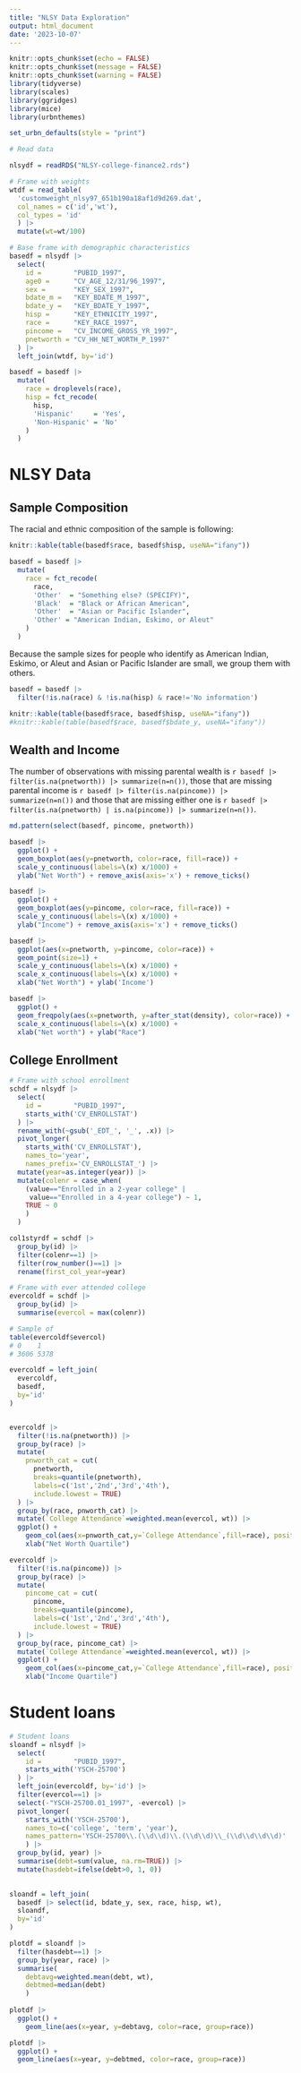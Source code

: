 ```yaml
---
title: "NLSY Data Exploration"
output: html_document
date: '2023-10-07'
---
```


```r
knitr::opts_chunk$set(echo = FALSE)
knitr::opts_chunk$set(message = FALSE)
knitr::opts_chunk$set(warning = FALSE)
library(tidyverse)
library(scales)
library(ggridges)
library(mice)
library(urbnthemes)

set_urbn_defaults(style = "print")

```

```r
# Read data

nlsydf = readRDS("NLSY-college-finance2.rds")

# Frame with weights
wtdf = read_table(
  'customweight_nlsy97_651b190a18af1d9d269.dat',
  col_names = c('id','wt'),
  col_types = 'id'
  ) |>
  mutate(wt=wt/100)
```


```r
# Base frame with demographic characteristics
basedf = nlsydf |>
  select(
    id =        "PUBID_1997",
    age0 =      "CV_AGE_12/31/96_1997",
    sex =       "KEY_SEX_1997",
    bdate_m =   "KEY_BDATE_M_1997",
    bdate_y =   "KEY_BDATE_Y_1997",
    hisp =      "KEY_ETHNICITY_1997",
    race =      "KEY_RACE_1997",
    pincome =   "CV_INCOME_GROSS_YR_1997",
    pnetworth = "CV_HH_NET_WORTH_P_1997"
  ) |>
  left_join(wtdf, by='id')

basedf = basedf |> 
  mutate(
    race = droplevels(race),
    hisp = fct_recode(
      hisp,
      'Hispanic'     = 'Yes',
      'Non-Hispanic' = 'No'
    )
  )

```


# NLSY Data

## Sample Composition

The racial and ethnic composition of the sample is following:

```r
knitr::kable(table(basedf$race, basedf$hisp, useNA="ifany"))

basedf = basedf |> 
  mutate(
    race = fct_recode(
      race,
      'Other'  = "Something else? (SPECIFY)",
      'Black'  = "Black or African American",
      'Other'  = "Asian or Pacific Islander",
      'Other' = "American Indian, Eskimo, or Aleut"
    )
  )
```


Because the sample sizes for people who identify as American Indian, Eskimo, or Aleut and Asian or Pacific Islander are small, we group them with others.

```r

basedf = basedf |> 
  filter(!is.na(race) & !is.na(hisp) & race!='No information')

knitr::kable(table(basedf$race, basedf$hisp, useNA="ifany"))
#knitr::kable(table(basedf$race, basedf$bdate_y, useNA="ifany"))

```


## Wealth and Income


The number of observations with missing parental wealth is `r basedf |> filter(is.na(pnetworth)) |> summarize(n=n())`, those that are missing parental income is `r basedf |> filter(is.na(pincome)) |> summarize(n=n())` and those that are missing either one is `r basedf |> filter(is.na(pnetworth) | is.na(pincome)) |> summarize(n=n())`.

```r
md.pattern(select(basedf, pincome, pnetworth))
```


```r

basedf |>
  ggplot() +
  geom_boxplot(aes(y=pnetworth, color=race, fill=race)) +
  scale_y_continuous(labels=\(x) x/1000) +
  ylab("Net Worth") + remove_axis(axis='x') + remove_ticks()
```

```r

basedf |>
  ggplot() +
  geom_boxplot(aes(y=pincome, color=race, fill=race)) +
  scale_y_continuous(labels=\(x) x/1000) +
  ylab("Income") + remove_axis(axis='x') + remove_ticks()
```

```r

basedf |>
  ggplot(aes(x=pnetworth, y=pincome, color=race)) +
  geom_point(size=1) + 
  scale_y_continuous(labels=\(x) x/1000) +
  scale_x_continuous(labels=\(x) x/1000) +
  xlab("Net Worth") + ylab('Income')

```

```r

basedf |>
  ggplot() +
  geom_freqpoly(aes(x=pnetworth, y=after_stat(density), color=race)) +
  scale_x_continuous(labels=\(x) x/1000) +
  xlab("Net worth") + ylab("Race")


```

## College Enrollment

```r
# Frame with school enrollment
schdf = nlsydf |>
  select(
    id =        "PUBID_1997",
    starts_with('CV_ENROLLSTAT')
  ) |>
  rename_with(~gsub('_EDT_', '_', .x)) |>
  pivot_longer(
    starts_with('CV_ENROLLSTAT'), 
    names_to='year', 
    names_prefix='CV_ENROLLSTAT_') |>
  mutate(year=as.integer(year)) |>
  mutate(colenr = case_when(
    (value=="Enrolled in a 2-year college" |
     value=="Enrolled in a 4-year college") ~ 1,
    TRUE ~ 0
    ) 
  )

col1styrdf = schdf |>
  group_by(id) |>
  filter(colenr==1) |>
  filter(row_number()==1) |>
  rename(first_col_year=year)

# Frame with ever attended college
evercoldf = schdf |>
  group_by(id) |>
  summarise(evercol = max(colenr))

# Sample of 
table(evercoldf$evercol)
# 0    1 
# 3606 5378 

evercoldf = left_join(
  evercoldf,
  basedf,
  by='id'
)



```

```r



evercoldf |>
  filter(!is.na(pnetworth)) |>
  group_by(race) |>
  mutate(
    pnworth_cat = cut(
      pnetworth, 
      breaks=quantile(pnetworth), 
      labels=c('1st','2nd','3rd','4th'),
      include.lowest = TRUE)
  ) |>
  group_by(race, pnworth_cat) |>
  mutate(`College Attendance`=weighted.mean(evercol, wt)) |>
  ggplot() +
    geom_col(aes(x=pnworth_cat,y=`College Attendance`,fill=race), position="dodge") +
    xlab("Net Worth Quartile")
```

```r



evercoldf |>
  filter(!is.na(pincome)) |>
  group_by(race) |>
  mutate(
    pincome_cat = cut(
      pincome, 
      breaks=quantile(pincome), 
      labels=c('1st','2nd','3rd','4th'),
      include.lowest = TRUE)
  ) |>
  group_by(race, pincome_cat) |>
  mutate(`College Attendance`=weighted.mean(evercol, wt)) |>
  ggplot() +
    geom_col(aes(x=pincome_cat,y=`College Attendance`,fill=race), position="dodge") +
    xlab("Income Quartile")
```

# Student loans

```r
# Student loans
sloandf = nlsydf |>
  select(
    id =        "PUBID_1997",
    starts_with('YSCH-25700')
  ) |>
  left_join(evercoldf, by='id') |>
  filter(evercol==1) |>
  select(-"YSCH-25700.01_1997", -evercol) |>
  pivot_longer(
    starts_with('YSCH-25700'), 
    names_to=c('college', 'term', 'year'),
    names_pattern='YSCH-25700\\.(\\d\\d)\\.(\\d\\d)\\_(\\d\\d\\d\\d)'
    ) |>
  group_by(id, year) |>
  summarise(debt=sum(value, na.rm=TRUE)) |>
  mutate(hasdebt=ifelse(debt>0, 1, 0))
  

sloandf = left_join(
  basedf |> select(id, bdate_y, sex, race, hisp, wt),
  sloandf,
  by='id'
)
```

```r
  
plotdf = sloandf |>
  filter(hasdebt==1) |>
  group_by(year, race) |>
  summarise(
    debtavg=weighted.mean(debt, wt),
    debtmed=median(debt)
    )
  
plotdf |>
  ggplot() +
    geom_line(aes(x=year, y=debtavg, color=race, group=race))

plotdf |>
  ggplot() +
  geom_line(aes(x=year, y=debtmed, color=race, group=race))

```